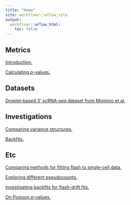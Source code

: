 ```yaml
---
title: "Home"
site: workflowr::wflow_site
output:
  workflowr::wflow_html:
    toc: false
---
```


## Metrics

[Introduction.](intro.html)

[Calculating $p$-values.](pvals.html)

## Datasets

[Droplet-based 3' scRNA-seq dataset from Montoro et al.](droplet.html)

## Investigations

[Comparing variance structures.](var_type.html)

[Backfits.](backfit.html)

## Etc

[Comparing methods for fitting flash to single-cell data.](sc_comparisons.html)

[Exploring different pseudocounts.](pseudocount.html)

[Investigating backfits for flash-drift fits.](drift_backfit.html)

[On Poisson $p$-values.](poisson_p.html)
